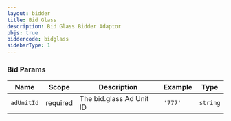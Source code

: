 ```yaml
---
layout: bidder
title: Bid Glass
description: Bid Glass Bidder Adaptor
pbjs: true
biddercode: bidglass
sidebarType: 1
---
```



### Bid Params


| Name       | Scope    | Description          | Example    | Type     |
|------------|----------|----------------------|------------|----------|
| `adUnitId`    | required | The bid.glass Ad Unit ID  | `'777'` | `string` |
